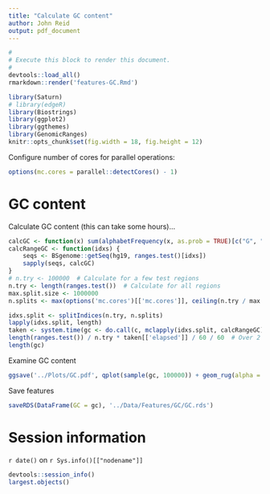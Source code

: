 ```yaml
---
title: "Calculate GC content"
author: John Reid
output: pdf_document
---
```


```r
#
# Execute this block to render this document.
#
devtools::load_all()
rmarkdown::render('features-GC.Rmd')
```

```r
library(Saturn)
# library(edgeR)
library(Biostrings)
library(ggplot2)
library(ggthemes)
library(GenomicRanges)
knitr::opts_chunk$set(fig.width = 18, fig.height = 12)
```

Configure number of cores for parallel operations:
```r
options(mc.cores = parallel::detectCores() - 1)
```

# GC content

Calculate GC content (this can take some hours)...
```r
calcGC <- function(x) sum(alphabetFrequency(x, as.prob = TRUE)[c("G", "C")])
calcRangeGC <- function(idxs) {
    seqs <- BSgenome::getSeq(hg19, ranges.test()[idxs])
    sapply(seqs, calcGC)
}
# n.try <- 100000  # Calculate for a few test regions
n.try <- length(ranges.test())  # Calculate for all regions
max.split.size <- 1000000
n.splits <- max(options('mc.cores')[['mc.cores']], ceiling(n.try / max.split.size))

idxs.split <- splitIndices(n.try, n.splits)
lapply(idxs.split, length)
taken <- system.time(gc <- do.call(c, mclapply(idxs.split, calcRangeGC)))
length(ranges.test()) / n.try * taken[['elapsed']] / 60 / 60  # Over 2 hours for all regions
length(gc)
```

Examine GC content
```r
ggsave('../Plots/GC.pdf', qplot(sample(gc, 100000)) + geom_rug(alpha = .05) + theme_few())
```

Save features
```r
saveRDS(DataFrame(GC = gc), '../Data/Features/GC/GC.rds')
```



# Session information

`r date()` on `r Sys.info()[["nodename"]]`
```r
devtools::session_info()
largest.objects()
```
